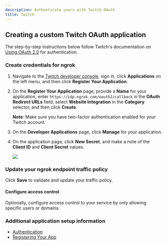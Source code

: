 ```yaml
---
description: Authenticate users with Twitch OAuth
title: Twitch
---
```




## Creating a custom Twitch OAuth application

The step-by-step instructions below follow Twitch's documentation on [Using OAuth 2.0](https://dev.twitch.tv/docs/authentication/) for authentication.

### Create credentials for ngrok

1.  Navigate to the [Twitch developer console](https://dev.twitch.tv/console), sign in, click **Applications** on the left menu, and then click **Register Your Application**.

2.  On the **Register Your Application** page, provide a **Name** for your application, enter `https://idp.ngrok.com/oauth2/callback` in the **OAuth Redirect URLs** field, select **Website Integration** in the **Category** selector, and then click **Create**.

    **Note**: Make sure you have two-factor authentication enabled for your Twitch account.

3.  On the **Developer Applications** page, click **Manage** for your application.

4.  On the application page, click **New Secret**, and make a note of the **Client ID** and **Client Secret** values.

    ![](/img/howto/oauth/1-twitch-register.png)

### Update your ngrok endpoint traffic policy

<UpdatePolicyInstructions />

<Twitch />

Click **Save** to validate and update your traffic policy.

#### Configure access control

Optionally, configure access control to your service by only allowing specific users or domains.

### Additional application setup information

- [Authentication](https://dev.twitch.tv/docs/authentication/)
- [Registering Your App](https://dev.twitch.tv/docs/authentication/register-app/)
